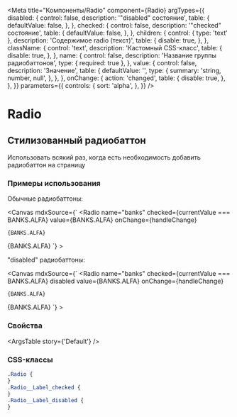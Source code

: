 
<Meta
  title="Компоненты/Radio"
  component={Radio}
  argTypes={{
    disabled: {
      control: false,
      description: '"disabled" состояние',
      table: {
        defaultValue: false,
      },
    },
    checked: {
      control: false,
      description: '"checked" состояние',
      table: {
        defaultValue: false,
      },
    },
    children: {
      control: { type: 'text' },
      description: 'Содержимое radio (текст)',
      table: {
        disable: true,
      },
    },
    className: {
      control: 'text',
      description: 'Кастомный CSS-класс',
      table: {
        disable: true,
      },
    },
    name: {
      control: false,
      description: 'Название группы радиобаттонов',
      type: { required: true },
    },
    value: {
      control: false,
      description: 'Значение',
      table: {
        defaultValue: '',
        type: {
          summary: 'string, number, null',
        },
      },
    },
    onChange: {
      action: 'changed',
      table: {
        disable: true,
      },
    },
  }}
  parameters={{
    controls: {
      sort: 'alpha',
    },
  }}
/>

# Radio

## Стилизованный радиобаттон

Использовать всякий раз, когда есть необходимость добавить радиобаттон на страницу

### Примеры использования


Обычные радиобаттоны:

<Canvas
  mdxSource={`
  <Radio
    name="banks"
    checked={currentValue === BANKS.ALFA}
    value={BANKS.ALFA}
    onChange={handleChange}
  >
    {BANKS.ALFA}
  </Radio>
  <Radio
    name="banks"
    checked={currentValue === BANKS.ALFA}
    value={BANKS.ALFA}
    onChange={handleChange}
  >
    {BANKS.ALFA}
  </Radio>
`}
>
  <Story
    name="Default"
    parameters={{
      controls: {
        hideNoControlsWarning: true,
        exclude: ['checked', 'boolean'],
      },
    }}
  >
    <Default />
  </Story>
</Canvas>

"disabled" радиобаттоны:

<Canvas
  mdxSource={`
  <Radio
    name="banks"
    checked={currentValue === BANKS.ALFA}
    disabled
    value={BANKS.ALFA}
    onChange={handleChange}
  >
    {BANKS.ALFA}
  </Radio>
  <Radio
    name="banks"
    checked={currentValue === BANKS.ALFA}
    disabled
    value={BANKS.ALFA}
    onChange={handleChange}
  >
    {BANKS.ALFA}
  </Radio>
`}
>
  <Story
    name="Disabled"
    parameters={{
      controls: false,
      include: ['onChange'],
      exclude: ['checked'],
    }}
  >
    <Disabled />
  </Story>
</Canvas>

### Cвойства

<ArgsTable story={'Default'} />

### CSS-классы

```scss
.Radio {
}
.Radio__Label_checked {
}
.Radio__Label_disabled {
}
```
